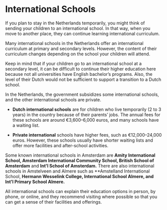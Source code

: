 # International Schools
If you plan to stay in the Netherlands temporarily, you might think of sending your children to an international school. In that way, when you move to another place, they can continue learning international curriculum.

Many international schools in the Netherlands offer an international curriculum at primary and secondary levels. However, the content of their curriculum changes depending on the school your children will attend. 

Keep in mind that if your children go to an international school at a secondary level, it can be difficult to continue their higher education here because not all universities have English bachelor’s programs. Also, the level of their Dutch would not be sufficient to support a transition to a Dutch school. 

In the Netherlands, the government subsidizes some international schools, and the other international schools are private. 

- **Dutch international schools** are for children who live temporarily (2 to 3 years) in the country because of their parents’ jobs. The annual fees for these schools are around €3,600–6,000 euros, and many schools have a waiting list. 

- **Private international** schools have higher fees, such as €12,000–24,000 euros. However, these schools usually have shorter waiting lists and offer more facilities and after-school activities. 

Some known international schools in Amsterdam are **Amity International School, Amsterdam International Community School, British School of Amsterdam** and **Int'l School of Amsterdam.** There are also international schools in Amstelveen and Almere such as **Amstelland International School, **Hermann Wesselink College, International School Almere, and Int'l Primary School Almere.** 

All international schools can explain their education options in person, by phone, or online, and they recommend visiting where possible so that you can get a sense of their facilities and offerings. 
